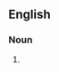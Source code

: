 {{also|hispanos}}

==English==

===Noun===
{{head|en|noun plural form}}

# {{plural of|Hispano|lang=en}}